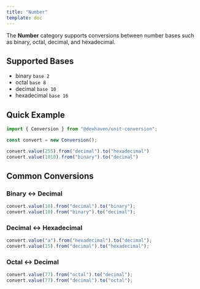 ```yaml
---
title: "Number"
template: doc
---
```

The **Number** category supports conversions between number bases such as binary, octal, decimal, and hexadecimal.

## Supported Bases

- binary `base 2`
- octal `base 8`
- decimal `base 10`
- hexadecimal `base 16`


## Quick Example

```ts twoslash
import { Conversion } from "@devhaven/unit-conversion";

const convert = new Conversion();

convert.value(255).from("decimal").to("hexadecimal")
convert.value(1010).from("binary").to("decimal")
```

## Common Conversions

### Binary ↔ Decimal
```ts
convert.value(10).from("decimal").to("binary");      
convert.value(10).from("binary").to("decimal");      
```

### Decimal ↔ Hexadecimal
```ts
convert.value("a").from("hexadecimal").to("decimal");     
convert.value(15).from("decimal").to("hexadecimal");      
```

### Octal ↔ Decimal
```ts
convert.value(77).from("octal").to("decimal");      
convert.value(77).from("decimal").to("octal");      
```